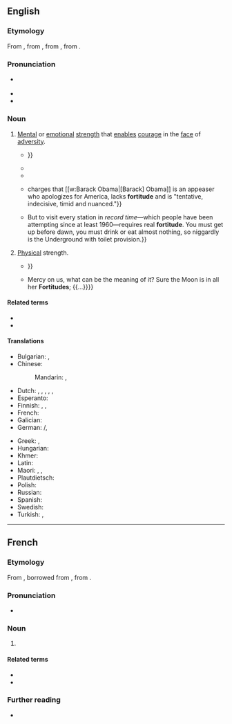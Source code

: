 ==English==

===Etymology===
{{root|en|ine-pro|*bʰerǵʰ-}}
From {{inh|en|enm|fortitude}}, from {{der|en|fro|-}}, from {{der|en|la|fortitūdō||bravery, strength}}, from {{m|la|fortis||brave, strong}}.

===Pronunciation===
* {{a|RP}} {{IPA|en|/ˈfɔːtɪtjuːd/}}
* {{audio|en|LL-Q1860 (eng)-Vealhurl-fortitude.wav|Audio (UK)}}
* {{hyphenation|en|for|ti|tude}}

===Noun===
{{en-noun|~}}

# [[mental|Mental]] or [[emotional]] [[strength]] that [[enable]]s [[courage]] in the [[face#Noun|face]] of [[adversity]].
#: {{synonyms|en|inner strength|moxie|resolve}}
#* {{RQ:Shakespeare Henry 8|act=III|scene=ii|page=223|column=1|passage=I am able now (me thinkes) / (Out of a '''Fortitude''' of Soule, I feele) / To endure more Miſeries, {{...}}}}
#* {{RQ:Austen Lady Susan|letter=I|lettername=Lady Susan Vernon to Mr. Vernon|pages=203–204|pageref=203|passage=I shall soon have need for all my '''fortitude''', as I am on the point of separation from my own daughter.}}
#* {{RQ:Conrad Mirror of the Sea|chapter=The Grip of the Land|page=123|passage=She [the ship] may be saved by your efforts, by your resource and '''fortitude''' bearing up against the heavy weight of guilt and failure.}}
#* {{quote-journal|en|author=Fareed Zakaria|authorlink=Fareed Zakaria|title=The Strategist|magazine=[[w:Time (magazine)|Time]]|url=http://www.time.com/time/magazine/article/0,9171,2104842,00.html|date=30 January 2012|passage={{w|Mitt Romney}} {{...}} charges that [[w:Barack Obama|[Barack] Obama]] is an appeaser who apologizes for America, lacks '''fortitude''' and is "tentative, indecisive, timid and nuanced."}}
#* {{quote-book|en|author=Andrew Martin|title=Underground Overground: A Passenger’s History of the Tube|publisher=Profile Books|year=2012|page=267|isbn=978-1-84668-477-7|passage=The proper fans might also expend time—about twenty hours—trying to visit every Tube station as quickly as possible. {{...}} But to visit every station in ''record time''—which people have been attempting since at least 1960—requires real '''fortitude'''. You must get up before dawn, you must drink or eat almost nothing, so niggardly is the Underground with toilet provision.}}
# {{lb|en|archaic}} [[physical|Physical]] strength.
#* {{RQ:Shakespeare Othello Q1|act=I|scene=iii|page=15|passage=The ''Turke'' with moſt mighty preparation makes for ''Cipres''. ''Othello'', the '''fortitude''' of the place, is beſt knowne to you, {{...}}}}
#* {{RQ:Congreve Love for Love|act=II|scene=i|page=17|passage=Hey day! VVhat are all the VVomen of my Family abroad? Is not my Wife come home? Nor my Siſter, nor my Daughter? {{...}} Mercy on us, what can be the meaning of it? Sure the Moon is in all her '''Fortitudes'''; {{...}}}}

====Related terms====
* {{l|en|forte}}
* {{l|en|fortify}}

====Translations====
{{trans-top|mental or emotional strength}}
* Bulgarian: {{t+|bg|твърдост|f}}, {{t|bg|сила на духа}}
* Chinese:
*: Mandarin: {{t+|cmn|刚毅|tr=gāngyì}}, {{t+|cmn|坚韧|tr=jiānrèn}}
* Dutch: {{t+|nl|taaiheid|f}}, {{t|nl|geesteskracht|f}}, {{t+|nl|volharding|f}}, {{t|nl|volhardendheid|f}}, {{t+|nl|vastberadenheid|f}}, {{t|nl|innerlijke kracht|f}}
* Esperanto: {{t|eo|animforto}}
* Finnish: {{t|fi|mielenlujuus}}, {{t+|fi|lujuus}}, {{t|fi|luonteenlujuus}}
* French: {{t+|fr|fortitude|f}}
* Galician: {{t+|gl|fortaleza|f}}
* German: {{l|de|innere}} {{t+|de|Kraft|f}}/{{t+|de|Stärke|f}}, {{t+|de|Standhaftigkeit|f}}
{{trans-mid}}
* Greek: {{t+|el|σθένος|n}}, {{t+|el|γενναιότητα|f}}
* Hungarian: {{t+|hu|lelkierő}}
* Khmer: {{t|km|ចិត្តអត់ធ្មត់}}
* Latin: {{t+|la|fortitudo}}
* Maori: {{t|mi|manawaroa}}, {{t|mi|niwha}}, {{t|mi|koromaki}}
* Plautdietsch: {{t|pdt|Browheit|f}}
* Polish: {{t+|pl|hart|m}}
* Russian: {{t|ru|си́ла духа|f}}
* Spanish: {{t+|es|fortaleza}}
* Swedish: {{t+|sv|tapperhet}}
* Turkish: {{t+|tr|metanet}}, {{t+|tr|sebat}}
{{trans-bottom}}
{{C|en|Ethics}}

----

==French==

===Etymology===
{{root|fr|ine-pro|*bʰerǵʰ-}}
From {{inh|fr|fro|}}, borrowed from {{bor|fr|la|fortitūdō||bravery, strength}}, from {{m|la|fortis||brave, strong}}.

===Pronunciation===
* {{fr-IPA}}

===Noun===
{{fr-noun|f}}

# {{l|en|fortitude}}

====Related terms====
* {{l|fr|fort}}
* {{l|fr|fortifier}}

===Further reading===
* {{R:TLFi}}